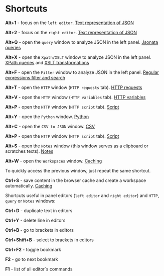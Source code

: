 # Shortcuts

**Alt+1** - focus on the `left editor`. [Text representation of JSON](/documentation/Visualization/Text%20representation%20of%20json)

**Alt+2** - focus on the `right editor`. [Text representation of JSON](/documentation/Visualization/Text%20representation%20of%20json)

**Alt+Q** - open the `query` window to analyze JSON in the left panel. [Jsonata queries](/documentation/Query%20system/Jsonata%20queries)

**Alt+X** - open the `Xpath/XSLT` window to analyze JSON in the left panel. [XPath queries](/documentation/Query%20system/XPath%20queries) and [XSLT transformations](/documentation/Query%20system/XSLT%20transformations)

**Alt+F** - open the `Filter` window to analyze JSON in the left panel. [Regular expressions filter and search](/documentation/Query%20system/Regular%20expressions)

**Alt+T** - open the `HTTP` window (`HTTP requests` tab). [HTTP requests](/documentation/HTTP%20client%20and%20automation/HTTP%20requests)

**Alt+V** - open the `HTTP` window (`HTTP variables` tab). [HTTP variables](/documentation/HTTP%20client%20and%20automation/HTTP%20variables)

**Alt+P** - open the `HTTP` window (`HTTP script` tab). [Script](/documentation/HTTP%20client%20and%20automation/Script)

**Alt+Y** - open the `Python` window. [Python](/documentation/Python)

**Alt+C** - open the `CSV to JSON` window. [CSV](/documentation/Csv)

**Alt+P** - open the `HTTP` window (`HTTP script` tab). [Script](/documentation/HTTP%20client%20and%20automation/Script)

**Alt+S** - open the `Notes` window (this window serves as a clipboard or scratches texts). [Notes](/documentation/Notes)

**Alt+W** - open the `Workspaces` window. [Caching](/documentation/Caching)

To quickly access the previous window, just repeat the same shortcut.

**Ctrl+S** - save content in the browser cache and create a workspace automatically. [Caching](/documentation/Caching)

Shortcuts useful in panel editors (`left editor` and `right editor`) and `HTTP`, `query` or `Notes` windows:

**Ctrl+D** - duplicate text in editors

**Ctrl+Y** - delete line in editors

**Ctrl+B** - go to brackets in editors

**Ctrl+Shift+B** - select to brackets in editors

**Ctrl+F2** - toggle bookmark

**F2** - go to next bookmark

**F1** - list of all editor´s commands
